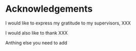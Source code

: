# Acknowledgements {-}

I would like to express my gratitude to my supervisors, XXX

I would also like to thank XXX

Anthing else you need to add

\clearpage\pagenumbering{arabic}\setcounter{page}{0}
